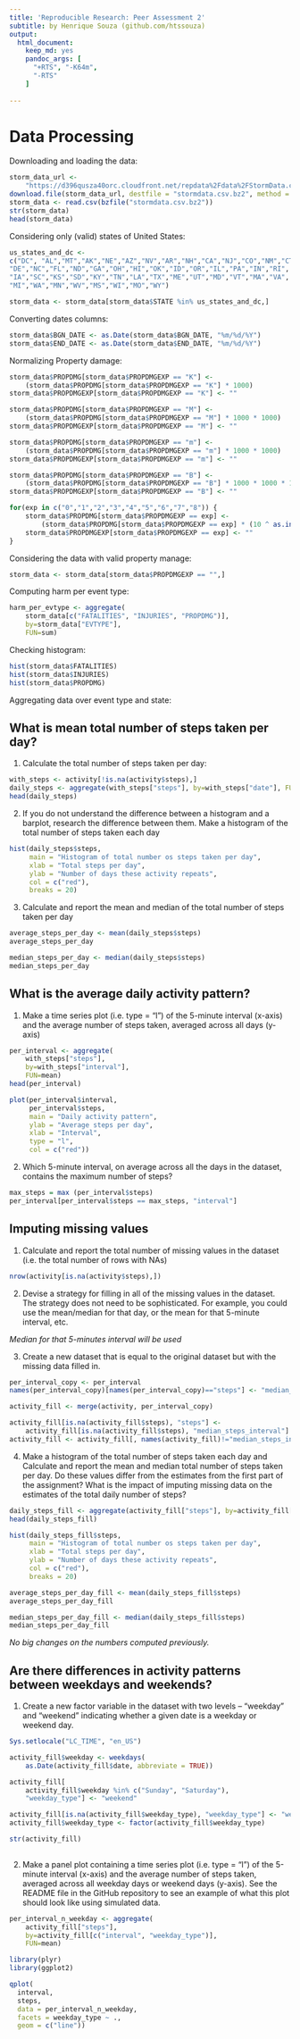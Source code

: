 ```yaml
---
title: 'Reproducible Research: Peer Assessment 2'
subtitle: by Henrique Souza (github.com/htssouza)
output:
  html_document:
    keep_md: yes
    pandoc_args: [
      "+RTS", "-K64m",
      "-RTS"
    ]
        
---
```


# Data Processing

Downloading and loading the data:

```r
storm_data_url <- 
    "https://d396qusza40orc.cloudfront.net/repdata%2Fdata%2FStormData.csv.bz2"
download.file(storm_data_url, destfile = "stormdata.csv.bz2", method = "curl")
storm_data <- read.csv(bzfile("stormdata.csv.bz2"))
str(storm_data)
head(storm_data)
```

Considering only (valid) states of United States:

```r
us_states_and_dc <- 
c("DC", "AL","MT","AK","NE","AZ","NV","AR","NH","CA","NJ","CO","NM","CT","NY",
"DE","NC","FL","ND","GA","OH","HI","OK","ID","OR","IL","PA","IN","RI",
"IA","SC","KS","SD","KY","TN","LA","TX","ME","UT","MD","VT","MA","VA",
"MI","WA","MN","WV","MS","WI","MO","WY")

storm_data <- storm_data[storm_data$STATE %in% us_states_and_dc,]
```

Converting dates columns:

```r
storm_data$BGN_DATE <- as.Date(storm_data$BGN_DATE, "%m/%d/%Y")
storm_data$END_DATE <- as.Date(storm_data$END_DATE, "%m/%d/%Y")
```

Normalizing Property damage:

```r

storm_data$PROPDMG[storm_data$PROPDMGEXP == "K"] <-
    (storm_data$PROPDMG[storm_data$PROPDMGEXP == "K"] * 1000)
storm_data$PROPDMGEXP[storm_data$PROPDMGEXP == "K"] <- ""

storm_data$PROPDMG[storm_data$PROPDMGEXP == "M"] <-
    (storm_data$PROPDMG[storm_data$PROPDMGEXP == "M"] * 1000 * 1000)
storm_data$PROPDMGEXP[storm_data$PROPDMGEXP == "M"] <- ""

storm_data$PROPDMG[storm_data$PROPDMGEXP == "m"] <-
    (storm_data$PROPDMG[storm_data$PROPDMGEXP == "m"] * 1000 * 1000)
storm_data$PROPDMGEXP[storm_data$PROPDMGEXP == "m"] <- ""

storm_data$PROPDMG[storm_data$PROPDMGEXP == "B"] <-
    (storm_data$PROPDMG[storm_data$PROPDMGEXP == "B"] * 1000 * 1000 * 1000)
storm_data$PROPDMGEXP[storm_data$PROPDMGEXP == "B"] <- ""

for(exp in c("0","1","2","3","4","5","6","7","8")) {
    storm_data$PROPDMG[storm_data$PROPDMGEXP == exp] <-
        (storm_data$PROPDMG[storm_data$PROPDMGEXP == exp] * (10 ^ as.integer(exp)))
    storm_data$PROPDMGEXP[storm_data$PROPDMGEXP == exp] <- ""
}

```

Considering the data with valid property manage:

```r
storm_data <- storm_data[storm_data$PROPDMGEXP == "",]
```

Computing harm per event type:

```r

harm_per_evtype <- aggregate(
    storm_data[c("FATALITIES", "INJURIES", "PROPDMG")],
    by=storm_data["EVTYPE"],
    FUN=sum)

```

Checking histogram:
```r
hist(storm_data$FATALITIES)
hist(storm_data$INJURIES)
hist(storm_data$PROPDMG)

```




Aggregating data over event type and state:


## What is mean total number of steps taken per day?

1. Calculate the total number of steps taken per day:

```r
with_steps <- activity[!is.na(activity$steps),]
daily_steps <- aggregate(with_steps["steps"], by=with_steps["date"], FUN=sum)
head(daily_steps)
```

2. If you do not understand the difference between a histogram and a barplot,
research the difference between them. Make a histogram of the total number of
steps taken each day

```r
hist(daily_steps$steps,
     main = "Histogram of total number os steps taken per day",
     xlab = "Total steps per day",
     ylab = "Number of days these activity repeats",
     col = c("red"),
     breaks = 20)
```

3. Calculate and report the mean and median of the total number of steps taken per day

```r
average_steps_per_day <- mean(daily_steps$steps)
average_steps_per_day

median_steps_per_day <- median(daily_steps$steps)
median_steps_per_day
```

## What is the average daily activity pattern?

1. Make a time series plot (i.e. type = "l") of the 5-minute interval (x-axis)
and the average number of steps taken, averaged across all days (y-axis)

```r
per_interval <- aggregate(
    with_steps["steps"],
    by=with_steps["interval"],
    FUN=mean)
head(per_interval)

plot(per_interval$interval,
     per_interval$steps,
     main = "Daily activity pattern",
     ylab = "Average steps per day",
     xlab = "Interval",
     type = "l",
     col = c("red"))
```
  
2. Which 5-minute interval, on average across all the days in the dataset,
contains the maximum number of steps?

```r
max_steps = max (per_interval$steps)
per_interval[per_interval$steps == max_steps, "interval"]
```

## Imputing missing values

1. Calculate and report the total number of missing values in the dataset
(i.e. the total number of rows with NAs)

```r
nrow(activity[is.na(activity$steps),])
```

2. Devise a strategy for filling in all of the missing values in the dataset.
The strategy does not need to be sophisticated. For example, you could use the
mean/median for that day, or the mean for that 5-minute interval, etc.

*Median for that 5-minutes interval will be used*

3. Create a new dataset that is equal to the original dataset but with the missing
data filled in.

```r
per_interval_copy <- per_interval
names(per_interval_copy)[names(per_interval_copy)=="steps"] <- "median_steps_interval"

activity_fill <- merge(activity, per_interval_copy)

activity_fill[is.na(activity_fill$steps), "steps"] <-
    activity_fill[is.na(activity_fill$steps), "median_steps_interval"]
activity_fill <- activity_fill[, names(activity_fill)!="median_steps_interval"]
```

4. Make a histogram of the total number of steps taken each day and Calculate
and report the mean and median total number of steps taken per day.
Do these values differ from the estimates from the first part of the assignment?
What is the impact of imputing missing data on the estimates of the total daily
number of steps?

```r
daily_steps_fill <- aggregate(activity_fill["steps"], by=activity_fill["date"], FUN=sum)
head(daily_steps_fill)

hist(daily_steps_fill$steps,
     main = "Histogram of total number os steps taken per day",
     xlab = "Total steps per day",
     ylab = "Number of days these activity repeats",
     col = c("red"),
     breaks = 20)

average_steps_per_day_fill <- mean(daily_steps_fill$steps)
average_steps_per_day_fill

median_steps_per_day_fill <- median(daily_steps_fill$steps)
median_steps_per_day_fill
```

*No big changes on the numbers computed previously.*

## Are there differences in activity patterns between weekdays and weekends?

1. Create a new factor variable in the dataset with two levels – “weekday” and
“weekend” indicating whether a given date is a weekday or weekend day.

```r
Sys.setlocale("LC_TIME", "en_US")

activity_fill$weekday <- weekdays(
    as.Date(activity_fill$date, abbreviate = TRUE))

activity_fill[
    activity_fill$weekday %in% c("Sunday", "Saturday"),
    "weekday_type"] <- "weekend"

activity_fill[is.na(activity_fill$weekday_type), "weekday_type"] <- "weekday"
activity_fill$weekday_type <- factor(activity_fill$weekday_type)

str(activity_fill)
    
```

2. Make a panel plot containing a time series plot (i.e. type = "l") of the
5-minute interval (x-axis) and the average number of steps taken, averaged
across all weekday days or weekend days (y-axis). See the README file in the
GitHub repository to see an example of what this plot should look like using
simulated data.

```r

per_interval_n_weekday <- aggregate(
    activity_fill["steps"],
    by=activity_fill[c("interval", "weekday_type")],
    FUN=mean)

library(plyr)
library(ggplot2)

qplot(
  interval,
  steps,
  data = per_interval_n_weekday,
  facets = weekday_type ~ .,
  geom = c("line"))
  
```
 
 


